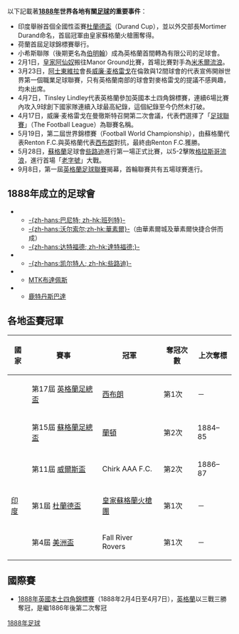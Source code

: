 {{noteTA
|G1=Football
}}
{{YearTopicTOC|1888|足球}}
{{C21YearInTopic|1888年}}

以下記載著'''[[1888年|1888年]]世界各地有關[[足球|足球]]的重要事件'''：
* 印度舉辦首個全國性盃賽[[杜蘭德盃|杜蘭德盃]]（Durand Cup），並以外交部長Mortimer Durand命名，首屆冠軍由皇家蘇格蘭火槍團奪得。
* 荷蘭首屆足球錦標賽舉行。
* 小希斯聯隊（後期更名為[[伯明翰足球會|伯明翰]]）成為英格蘭首間轉為有限公司的足球會。
* 2月1日，[[阿仙奴|皇家阿仙奴]]搬往Manor Ground比賽，首場比賽對手為[[米尔沃尔足球俱乐部|米禾爾流浪]]。
* 3月23日，[[阿士東維拉足球俱樂部|阿士東維拉]]會長[[威廉·麦格雷戈|威廉·麦格雷戈]]在倫敦與12間球會的代表宣佈開辦世界第一個職業足球聯賽，只有英格蘭南部的球會對麥格雷戈的提議不感興趣，均未出席。
* 4月7日，Tinsley Lindley代表英格蘭參加英國本土四角錦標賽，連續6場比賽內攻入9球創下國家隊連續入球最高紀錄，這個紀錄至今仍然未打破。
* 4月17日，威廉·麦格雷戈在曼徹斯特召開第二次會議，代表們選擇了「[[英格蘭足球聯賽|足球聯賽]]」（The Football League）為聯賽名稱。
* 5月19日，第二屆世界錦標賽（Football World Championship），由蘇格蘭代表Renton F.C.與英格蘭代表[[西布朗足球會|西布朗]]對抗，最終由Renton F.C.獲勝。
* 5月28日，[[蘇格蘭|蘇格蘭]]足球會[[凯尔特人足球俱乐部|些路迪]]進行第一場正式比賽，以5-2擊敗[[流浪者足球俱乐部|格拉斯哥流浪]]，進行首場「[[老字號_(足球)|老字號]]」大戰。
* 9月8日，第一屆[[英格兰足球联赛|英格蘭足球聯賽]]揭幕，首輪聯賽共有五場球賽進行。

==1888年成立的足球會==
* {{ENG}}
** [[巴尼特足球俱乐部|-{zh-hans:巴尼特; zh-hk:班列特}-]]
** [[沃尔索尔足球俱乐部|-{zh-hans:沃尔索尔;zh-hk:華素爾}-]]（由華素爾城及華素爾快捷合併而成）
** [[达特福德足球俱乐部|-{zh-hans:达特福德; zh-hk:達特福德;}-]]
* {{SCO}}
** [[些路迪|-{zh-hans:凯尔特人; zh-hk:些路迪}-]]
* {{HUN}}
** [[MTK布達佩斯足球俱樂部|MTK布達佩斯]]
* {{NED}}
** [[鹿特丹斯巴達|鹿特丹斯巴達]]

== 各地盃賽冠軍 ==
{| class="wikitable" style="font-size: 95%; width: 60%;"
|-
! scope="row" | 國家
! scope="row" | 賽事
! scope="row" | 冠軍
! scope="row" | 奪冠次數
! scope="row" | 上次奪標
|-
| {{ENG}}||第17屆 [[英格蘭足總盃|英格蘭足總盃]]||[[西布罗姆维奇足球俱乐部|西布朗]]||第1次 ||－
|-
| {{SCO}}||第15屆 [[蘇格蘭足總盃|蘇格蘭足總盃]]||[[蘭頓足球會|蘭頓]]||第2次||1884–85
|-
| {{WAL}}||第11屆 [[威爾斯盃|威爾斯盃]]||Chirk AAA F.C.||第2次||1886–87
|-
| {{flagicon|GBR}} [[印度|印度]]||第1屆 [[杜蘭德盃|杜蘭德盃]]||[[皇家蘇格蘭火槍團|皇家蘇格蘭火槍團]]||第1次||－
|-
| {{USA}}||第4屆 [[美洲盃_(足球)|美洲盃]]||Fall River Rovers||第1次||－
|}

==國際賽==
* [[1888年英國本土四角錦標賽|1888年英國本土四角錦標賽]]（1888年2月4日至4月7日），[[英格蘭國家足球隊|英格蘭]]以三戰三勝奪冠，是繼1886年後第二次奪冠

[[Category:1888年足球|]]